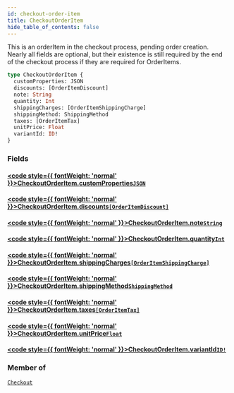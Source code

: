 ```yaml
---
id: checkout-order-item
title: CheckoutOrderItem
hide_table_of_contents: false
---
```








This is an orderItem in the checkout process, pending order creation.
Nearly all fields are optional, but their existence is still required by the end
of the checkout process if they are required for OrderItems.

```graphql
type CheckoutOrderItem {
  customProperties: JSON
  discounts: [OrderItemDiscount]
  note: String
  quantity: Int
  shippingCharges: [OrderItemShippingCharge]
  shippingMethod: ShippingMethod
  taxes: [OrderItemTax]
  unitPrice: Float
  variantId: ID!
}
```


### Fields

#### [<code style={{ fontWeight: 'normal' }}>CheckoutOrderItem.<b>customProperties</b></code>](#)<Bullet />[`JSON`](/demand/api/graphql-storefront/reference/scalars/json) <Badge class="secondary" text="scalar"/>
> 
> 

#### [<code style={{ fontWeight: 'normal' }}>CheckoutOrderItem.<b>discounts</b></code>](#)<Bullet />[`[OrderItemDiscount]`](/demand/api/graphql-storefront/reference/objects/order-item-discount) <Badge class="secondary" text="list"/> <Badge class="secondary" text="object"/>
> 
> 

#### [<code style={{ fontWeight: 'normal' }}>CheckoutOrderItem.<b>note</b></code>](#)<Bullet />[`String`](/demand/api/graphql-storefront/reference/scalars/string) <Badge class="secondary" text="scalar"/>
> 
> 

#### [<code style={{ fontWeight: 'normal' }}>CheckoutOrderItem.<b>quantity</b></code>](#)<Bullet />[`Int`](/demand/api/graphql-storefront/reference/scalars/int) <Badge class="secondary" text="scalar"/>
> 
> 

#### [<code style={{ fontWeight: 'normal' }}>CheckoutOrderItem.<b>shippingCharges</b></code>](#)<Bullet />[`[OrderItemShippingCharge]`](/demand/api/graphql-storefront/reference/objects/order-item-shipping-charge) <Badge class="secondary" text="list"/> <Badge class="secondary" text="object"/>
> 
> 

#### [<code style={{ fontWeight: 'normal' }}>CheckoutOrderItem.<b>shippingMethod</b></code>](#)<Bullet />[`ShippingMethod`](/demand/api/graphql-storefront/reference/enums/shipping-method) <Badge class="secondary" text="enum"/>
> 
> 

#### [<code style={{ fontWeight: 'normal' }}>CheckoutOrderItem.<b>taxes</b></code>](#)<Bullet />[`[OrderItemTax]`](/demand/api/graphql-storefront/reference/objects/order-item-tax) <Badge class="secondary" text="list"/> <Badge class="secondary" text="object"/>
> 
> 

#### [<code style={{ fontWeight: 'normal' }}>CheckoutOrderItem.<b>unitPrice</b></code>](#)<Bullet />[`Float`](/demand/api/graphql-storefront/reference/scalars/float) <Badge class="secondary" text="scalar"/>
> 
> 

#### [<code style={{ fontWeight: 'normal' }}>CheckoutOrderItem.<b>variantId</b></code>](#)<Bullet />[`ID!`](/demand/api/graphql-storefront/reference/scalars/id) <Badge class="secondary" text="non-null"/> <Badge class="secondary" text="scalar"/>
> 
> 



### Member of

[`Checkout`](/demand/api/graphql-storefront/reference/objects/checkout)  <Badge class="secondary" text="object"/>




